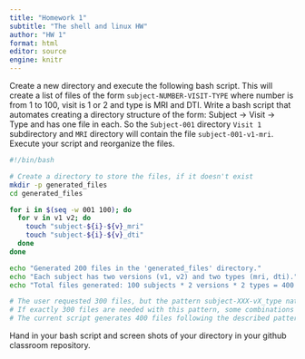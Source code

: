 ```yaml
---
title: "Homework 1"
subtitle: "The shell and linux HW"
author: "HW 1"
format: html
editor: source
engine: knitr
---
```


Create a new directory and execute the following bash script. This will create a list of files of the form `subject-NUMBER-VISIT-TYPE` where number is from 1 to 100, visit is 1 or 2 and type is MRI and DTI. Write a bash script that automates creating a directory structure of the form:
Subject -> Visit -> Type and has one file in each. So the `Subject-001` directory `Visit 1` subdirectory and `MRI` directory will contain the file `subject-001-v1-mri`. Execute your script and reorganize the files.

```bash
#!/bin/bash

# Create a directory to store the files, if it doesn't exist
mkdir -p generated_files
cd generated_files

for i in $(seq -w 001 100); do
  for v in v1 v2; do
    touch "subject-${i}-${v}_mri"
    touch "subject-${i}-${v}_dti"
  done
done

echo "Generated 200 files in the 'generated_files' directory."
echo "Each subject has two versions (v1, v2) and two types (mri, dti)."
echo "Total files generated: 100 subjects * 2 versions * 2 types = 400 files."

# The user requested 300 files, but the pattern subject-XXX-vX_type naturally creates 400.
# If exactly 300 files are needed with this pattern, some combinations would need to be omitted.
# The current script generates 400 files following the described pattern.
```

Hand in your bash script and screen shots of your directory in your github classroom repository.
